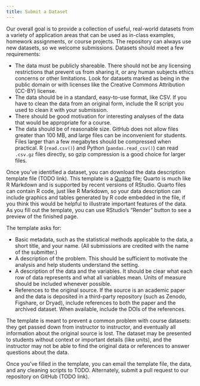 ```yaml
---
title: Submit a Dataset
---
```


Our overall goal is to provide a collection of useful, real-world datasets from
a variety of application areas that can be used as in-class examples, homework
assignments, or course projects. The repository can always use new datasets, so
we welcome submissions. Datasets should meet a few requirements:

- The data must be publicly shareable. There should not be any licensing
  restrictions that prevent us from sharing it, or any human subjects ethics
  concerns or other limitations. Look for datasets marked as being in the public
  domain or with licenses like the Creative Commons Attribution (CC-BY) license.
- The data should be in a standard, easy-to-use format, like CSV. If you have to
  clean the data from an original form, include the R script you used to clean
  it with your submission.
- There should be good motivation for interesting analyses of the data that
  would be appropriate for a course.
- The data should be of reasonable size. GitHub does not allow files greater
  than 100 MB, and large files can be inconvenient for students. Files larger
  than a few megabytes should be compressed when practical. R (`read.csv()`) and
  Python (`pandas.read_csv()`) can read `.csv.gz` files directly, so gzip
  compression is a good choice for larger files.


Once you've identified a dataset, you can download the data description template
file (TODO link). This template is a [Quarto](https://quarto.org/docs/guide/)
file; Quarto is much like R Markdown and is supported by recent versions of
RStudio. Quarto files can contain R code, just like R Markdown, so your data
description can include graphics and tables generated by R code embedded in the
file, if you think this would be helpful to illustrate important features of the
data. As you fill out the template, you can use RStudio's "Render" button to see
a preview of the finished page.

The template asks for:

- Basic metadata, such as the statistical methods applicable to the data, a
  short title, and your name. (All submissions are credited with the name of the
  submitter.)
- A description of the problem. This should be sufficient to motivate the
  analysis and help students understand the setting.
- A description of the data and the variables. It should be clear what each row
  of data represents and what all variables mean. Units of measure should be
  included whenever possible.
- References to the original source. If the source is an academic paper and the
  data is deposited in a third-party repository (such as Zenodo, Figshare, or
  Dryad), include references to both the paper and the archived dataset. When
  available, include the DOIs of the references.

The template is meant to prevent a common problem with course datasets: they get
passed down from instructor to instructor, and eventually all information about
the original source is lost. The dataset may be presented to students without
context or important details (like units), and the instructor may not be able to
find the original data or references to answer questions about the data.

Once you've filled in the template, you can email the template file, the data,
and any cleaning scripts to TODO. Alternately, submit a pull request to our
repository on GitHub (TODO link).
